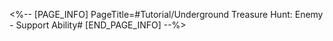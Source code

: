 <%-- [PAGE_INFO]
PageTitle=#Tutorial/Underground Treasure Hunt: Enemy - Support Ability#
[END_PAGE_INFO] --%>
{{Tutorial
|sort      = 801016
|title     = Underground Treasure Hunt: Enemy - Support Ability
|subtitle  = 
|type      = 
|about     = 
|image1    = Tutorial Underground Treasure Hunt Enemy - Support Ability 1.png{{subst:void|<!--$UPLOAD:<<SpriteOutput/TutorialPic/TutorialPage_801016.png>-<Tutorial Underground Treasure Hunt Enemy - Support Ability 1.png>>}}
|text1     = Enemies with {{Color|h|nobold=1|Support Abilities}} will strengthen enemies in the surrounding areas and increase their ATK.<br />This enemy will immediately appear, but {{Color|h|nobold=1|will not lock down the surrounding area}}.
}}